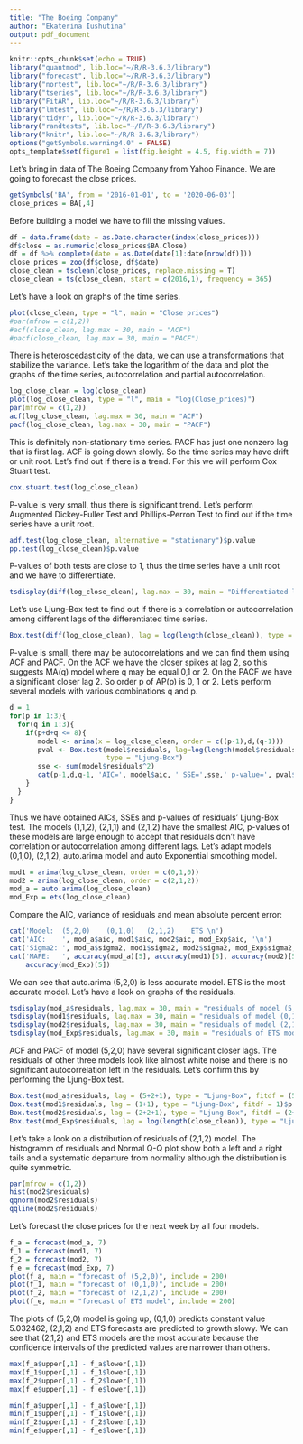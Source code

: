 ---
title: "The Boeing Company"
author: "Ekaterina Iushutina"
output: pdf_document
---

```{r setup, include=FALSE}
knitr::opts_chunk$set(echo = TRUE)
library("quantmod", lib.loc="~/R/R-3.6.3/library")
library("forecast", lib.loc="~/R/R-3.6.3/library")
library("nortest", lib.loc="~/R/R-3.6.3/library")
library("tseries", lib.loc="~/R/R-3.6.3/library")
library("FitAR", lib.loc="~/R/R-3.6.3/library")
library("lmtest", lib.loc="~/R/R-3.6.3/library")
library("tidyr", lib.loc="~/R/R-3.6.3/library")
library("randtests", lib.loc="~/R/R-3.6.3/library")
library("knitr", lib.loc="~/R/R-3.6.3/library")
options("getSymbols.warning4.0" = FALSE)
opts_template$set(figure1 = list(fig.height = 4.5, fig.width = 7))
```

Let's bring in data of The Boeing Company from Yahoo Finance. We are going to forecast the close prices.
```{r, results='hide'}
getSymbols('BA', from = '2016-01-01', to = '2020-06-03')
close_prices = BA[,4]
```

Before building a model we have to fill the missing values.

```{r}
df = data.frame(date = as.Date.character(index(close_prices)))
df$close = as.numeric(close_prices$BA.Close)
df = df %>% complete(date = as.Date(date[1]:date[nrow(df)]))
close_prices = zoo(df$close, df$date)
close_clean = tsclean(close_prices, replace.missing = T)
close_clean = ts(close_clean, start = c(2016,1), frequency = 365)
```

Let's have a look on graphs of the time series.

```{r echo=FALSE}
plot(close_clean, type = "l", main = "Close prices")
#par(mfrow = c(1,2))
#acf(close_clean, lag.max = 30, main = "ACF")
#pacf(close_clean, lag.max = 30, main = "PACF")
```

There is heteroscedasticity of the data, we can use a transformations that stabilize the variance. Let's take the logarithm of the data and plot the graphs of the time series, autocorrelation and partial autocorrelation.

```{r echo=FALSE, opts.label = "figure1"}
log_close_clean = log(close_clean)
plot(log_close_clean, type = "l", main = "log(Close_prices)")
par(mfrow = c(1,2))
acf(log_close_clean, lag.max = 30, main = "ACF")
pacf(log_close_clean, lag.max = 30, main = "PACF")
```

This is definitely non-stationary time series. PACF has just one nonzero lag that is first lag. ACF is going down slowly. So the time series may have drift or unit root. Let's find out if there is a trend. For this we will perform Cox Stuart test.

```{r}
cox.stuart.test(log_close_clean)
```

P-value is very small, thus there is significant trend. Let's perform Augmented Dickey-Fuller Test and Phillips-Perron Test to find out if the time series have a unit root.

```{r}
adf.test(log_close_clean, alternative = "stationary")$p.value
pp.test(log_close_clean)$p.value
```
P-values of both tests are close to 1, thus the time series have a unit root and we have to differentiate.

```{r echo=FALSE}
tsdisplay(diff(log_close_clean), lag.max = 30, main = "Differentiated log(close_prices)")
```

Let's use Ljung-Box test to find out if there is a correlation or autocorrelation among different lags of the differentiated time series.

```{r}
Box.test(diff(log_close_clean), lag = log(length(close_clean)), type = "Ljung-Box")
```

P-value is small, there may be autocorrelations and we can find them using ACF and PACF. On the ACF we have the closer spikes at lag 2, so this suggests MA(q) model where q may be equal 0,1 or 2. On the PACF we have a significant closer lag 2. So order p of AP(p) is 0, 1 or 2. Let's perform several models with various combinations q and p.

```{r}
d = 1
for(p in 1:3){
  for(q in 1:3){
    if(p+d+q <= 8){
       model <- arima(x = log_close_clean, order = c((p-1),d,(q-1)))
       pval <- Box.test(model$residuals, lag=log(length(model$residuals)), 
                        type = "Ljung-Box")
       sse <- sum(model$residuals^2)
       cat(p-1,d,q-1, 'AIC=', model$aic, ' SSE=',sse,' p-value=', pval$p.value,'\n')
    }
  }
}
```

Thus we have obtained AICs, SSEs and p-values of residuals' Ljung-Box test. The models (1,1,2), (2,1,1) and (2,1,2) have the smallest AIC, p-values of these models are large enough to accept that residuals don't have correlation or autocorrelation among different lags. Let's adapt models (0,1,0), (2,1,2), auto.arima model and auto Exponential smoothing model.

```{r, results='hide'}
mod1 = arima(log_close_clean, order = c(0,1,0))
mod2 = arima(log_close_clean, order = c(2,1,2))
mod_a = auto.arima(log_close_clean)
mod_Exp = ets(log_close_clean)
```

Compare the AIC, variance of residuals and mean absolute percent error:

```{r, echo=FALSE}
cat('Model:  (5,2,0)    (0,1,0)   (2,1,2)    ETS \n')
cat('AIC:    ', mod_a$aic, mod1$aic, mod2$aic, mod_Exp$aic, '\n')
cat('Sigma2: ', mod_a$sigma2, mod1$sigma2, mod2$sigma2, mod_Exp$sigma2, '\n')
cat('MAPE:   ', accuracy(mod_a)[5], accuracy(mod1)[5], accuracy(mod2)[5],
    accuracy(mod_Exp)[5])
```

We can see that auto.arima (5,2,0) is less accurate model. ETS is the most accurate model. Let's have a look on graphs of the residuals.

```{r, echo=FALSE, opts.label = "figure1"}
tsdisplay(mod_a$residuals, lag.max = 30, main = "residuals of model (5,2,0)")
tsdisplay(mod1$residuals, lag.max = 30, main = "residuals of model (0,1,0)")
tsdisplay(mod2$residuals, lag.max = 30, main = "residuals of model (2,1,2)")
tsdisplay(mod_Exp$residuals, lag.max = 30, main = "residuals of ETS model")
```

ACF and PACF of model (5,2,0) have several significant closer lags. The residuals of other three models look like almost white noise and there is no significant autocorrelation left in the residuals. Let's confirm this by performing the Ljung-Box test.

```{r}
Box.test(mod_a$residuals, lag = (5+2+1), type = "Ljung-Box", fitdf = (5+2))$p.value
Box.test(mod1$residuals, lag = (1+1), type = "Ljung-Box", fitdf = 1)$p.value
Box.test(mod2$residuals, lag = (2+2+1), type = "Ljung-Box", fitdf = (2+2))$p.value
Box.test(mod_Exp$residuals, lag = log(length(close_clean)), type = "Ljung-Box")$p.value
```

Let's take a look on a distribution of residuals of (2,1,2) model. The histogramm of residuals and Normal Q-Q plot show both a left and a right tails and a systematic departure from normality although the distribution is quite symmetric.

```{r echo=FALSE}
par(mfrow = c(1,2))
hist(mod2$residuals)
qqnorm(mod2$residuals)
qqline(mod2$residuals)
```

Let's forecast the close prices for the next week by all four models.

```{r echo=FALSE, opts.label = "figure1"}
f_a = forecast(mod_a, 7)
f_1 = forecast(mod1, 7)
f_2 = forecast(mod2, 7)
f_e = forecast(mod_Exp, 7)
plot(f_a, main = "forecast of (5,2,0)", include = 200)
plot(f_1, main = "forecast of (0,1,0)", include = 200)
plot(f_2, main = "forecast of (2,1,2)", include = 200)
plot(f_e, main = "forecast of ETS model", include = 200)
```

The plots of (5,2,0) model is going up, (0,1,0) predicts constant value 5.032462, (2,1,2) and ETS forecasts are predicted to growth slowy. We can see that (2,1,2) and ETS models are the most accurate because the confidence intervals of the predicted values are narrower than others.

```{r include=FALSE}
max(f_a$upper[,1] - f_a$lower[,1])
max(f_1$upper[,1] - f_1$lower[,1])
max(f_2$upper[,1] - f_2$lower[,1])
max(f_e$upper[,1] - f_e$lower[,1])

min(f_a$upper[,1] - f_a$lower[,1])
min(f_1$upper[,1] - f_1$lower[,1])
min(f_2$upper[,1] - f_2$lower[,1])
min(f_e$upper[,1] - f_e$lower[,1])
```
